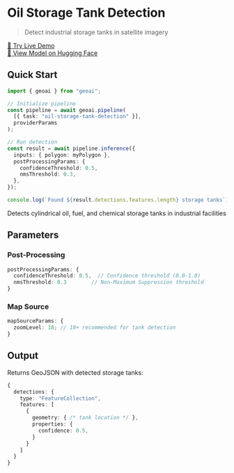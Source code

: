 
# Oil Storage Tank Detection

> Detect industrial storage tanks in satellite imagery

<VideoEmbed
  src="https://geobase-docs.s3.amazonaws.com/geobase-ai-assets/oil-storage-tank-detection.mp4"
  title="Oil Storage Tank Detection Demo"
/>

<div style={{ textAlign: 'center', marginTop: '1rem' }}>
  <a 
    href="https://docs.geobase.app/geoai-live/tasks/oil-storage-tank-detection" 
    target="_blank" 
    rel="noopener noreferrer"
    style={{ 
      display: 'inline-flex', 
      alignItems: 'center', 
      gap: '0.5rem',
      padding: '0.5rem 1rem',
      backgroundColor: '#3b82f6',
      color: 'white',
      textDecoration: 'none',
      borderRadius: '0.375rem',
      fontWeight: '500',
      transition: 'background-color 0.2s'
    }}
    className="live-demo-button"
  >
    🚀 Try Live Demo
  </a>
</div>

<style jsx>{`
  .live-demo-button:hover {
    background-color: #2563eb !important;
  }
`}</style>

<div style={{ textAlign: 'center', marginTop: '0.5rem' }}>
  <a 
    href="https://huggingface.co/geobase/oil-storage-tank-detection" 
    target="_blank" 
    rel="noopener noreferrer"
    style={{ 
      fontSize: '0.875rem',
      color: '#6b7280',
      textDecoration: 'none'
    }}
  >
    🤗 View Model on Hugging Face
  </a>
</div>

## Quick Start

```typescript
import { geoai } from "geoai";

// Initialize pipeline
const pipeline = await geoai.pipeline(
  [{ task: "oil-storage-tank-detection" }],
  providerParams
);

// Run detection
const result = await pipeline.inference({
  inputs: { polygon: myPolygon },
  postProcessingParams: {
    confidenceThreshold: 0.5,
    nmsThreshold: 0.3,
  },
});

console.log(`Found ${result.detections.features.length} storage tanks`);
```

<Callout type="info" emoji="🛢️">
  Detects cylindrical oil, fuel, and chemical storage tanks in industrial
  facilities
</Callout>

## Parameters

### Post-Processing

```typescript
postProcessingParams: {
  confidenceThreshold: 0.5,  // Confidence threshold (0.0-1.0)
  nmsThreshold: 0.3        // Non-Maximum Suppression threshold
}
```

### Map Source

```typescript
mapSourceParams: {
  zoomLevel: 18; // 18+ recommended for tank detection
}
```

## Output

Returns GeoJSON with detected storage tanks:

```typescript
{
  detections: {
    type: "FeatureCollection",
    features: [
      {
        geometry: { /* tank location */ },
        properties: {
          confidence: 0.5,
        }
      }
    ]
  }
}
```
